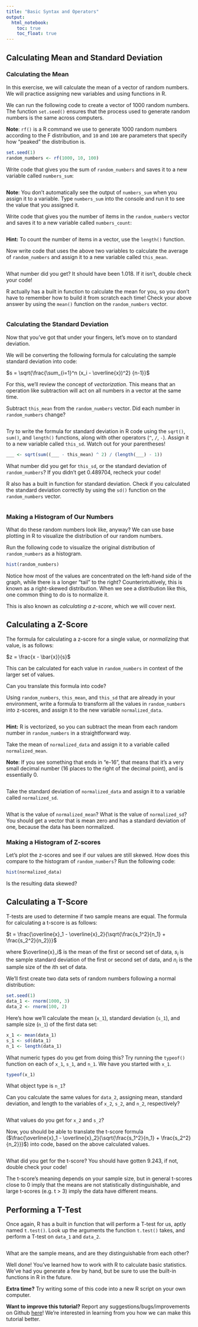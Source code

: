 ```yaml
---
title: "Basic Syntax and Operators"
output: 
  html_notebook:
    toc: true
    toc_float: true
---
```


## Calculating Mean and Standard Deviation

### Calculating the Mean

In this exercise, we will calculate the mean of a vector of random numbers. We 
will practice assigning new variables and using functions in R.

We can run the following code to create a vector of 1000 random numbers. The function `set.seed()` ensures that the process used to generate random numbers 
is the same across computers.

**Note**: `rf()` is a R command we use to generate 1000 random numbers according to the F distribution, and `10` and `100` are parameters that specify how "peaked" the distribution is.

```r
set.seed(1)
random_numbers <- rf(1000, 10, 100)
```

Write code that gives you the sum of `random_numbers` and saves it to a new variable called `numbers_sum`:

```r

```

**Note**: You don't automatically see the output of `numbers_sum` when you assign it to a variable. Type `numbers_sum` into the console and run it to see the value that you assigned it.

Write code that gives you the number of items in the `random_numbers` vector and saves it to a new variable called `numbers_count`:

```r

```

**Hint:** To count the number of items in a vector, use the `length()` function.

Now write code that uses the above two variables to calculate the average of `random_numbers` and assign it to a new variable called `this_mean`. 

```r

```

What number did you get? It should have been 1.018. If it isn't, double check your code!

R actually has a built in function to calculate the mean for you, so you don't have to remember how to build it from scratch each time! Check your above answer by using the `mean()` function on the `random_numbers` vector.

```r

```

### Calculating the Standard Deviation

Now that you've got that under your fingers, let's move on to standard deviation.

We will be converting the following formula for calculating the sample standard deviation into code:

$s = \sqrt{\frac{\sum_{i=1}^n (x_i - \overline{x})^2} {n-1}}$

For this, we'll review the concept of *vectorization*. This means that an operation like subtraction will act on all numbers in a vector at the same time.

Subtract `this_mean` from the `random_numbers` vector. Did each number in `random_numbers` change?

```r

```

Try to write the formula for standard deviation in R code using the `sqrt()`, `sum()`, and `length()` functions, along with other operators (`^`, `/`, `-`). Assign it to a new variable called `this_sd`. Watch out for your parentheses!

```r
___ <- sqrt(sum((___ - this_mean) ^ 2) / (length(___) - 1))
```

What number did you get for `this_sd`, or the standard deviation of `random_numbers`? If you didn't get 0.489704, recheck your code!

R also has a built in function for standard deviation. Check if you calculated the standard deviation correctly by using the `sd()` function on the `random_numbers` vector.

```r

```

### Making a Histogram of Our Numbers

What do these random numbers look like, anyway? We can use base plotting in R to visualize the distribution of our random numbers.

Run the following code to visualize the original distribution of `random_numbers` as a histogram.

```r
hist(random_numbers)
```

Notice how most of the values are concentrated on the left-hand side of the graph, while there is a longer "tail" to the right? Counterintuitively, this is known as a right-skewed distribution. When we see a distribution like this, one common thing to do is to normalize it.

This is also known as *calculating a z-score*, which we will cover next.

## Calculating a Z-Score

The formula for calculating a z-score for a single value, or *normalizing* that value, is as follows:

$z = \frac{x - \bar{x}}{s}$

This can be calculated for each value in `random_numbers` in context of the larger set of values.

Can you translate this formula into code?

Using `random_numbers`, `this_mean`, and `this_sd` that are already in your environment, write a formula to transform all the values in `random_numbers` into z-scores, and assign it to the new variable `normalized_data`.

```r

```

**Hint:** R is vectorized, so you can subtract the mean from each random number in `random_numbers` in a straightforward way.

Take the mean of `normalized_data` and assign it to a variable called `normalized_mean`.

**Note**: If you see something that ends in "e-16", that means that it's a very small decimal number (16 places to the right of the decimal point), and is essentially 0.

```r

```

Take the standard deviation of `normalized_data` and assign it to a variable called `normalized_sd`.

```r

```

What is the value of `normalized_mean`? What is the value of `normalized_sd`? You should get a vector that is mean zero and has a standard deviation of one, because the data has been normalized.

### Making a Histogram of Z-scores

Let's plot the z-scores and see if our values are still skewed. How does this compare to the histogram of `random_numbers`? Run the following code:

```r
hist(normalized_data)
```

Is the resulting data skewed?

## Calculating a T-Score

T-tests are used to determine if two sample means are equal. The formula for calculating a t-score is as follows: 

$t = \frac{\overline{x}_1 - \overline{x}_2}{\sqrt{\frac{s_1^2}{n_1} + \frac{s_2^2}{n_2}}}$

where $\overline{x}_i$ is the mean of the first or second set of data, $s_i$ is the sample standard deviation of the first or second set of data, and $n_i$ is the sample size of the $i$th set of data.

We'll first create two data sets of random numbers following a normal distribution:

```r
set.seed(1)
data_1 <- rnorm(1000, 3)
data_2 <- rnorm(100, 2)
```

Here's how we'll calculate the mean (`x_1`), standard deviation (`s_1`), and sample size (`n_1`) of the first data set:

```r
x_1 <- mean(data_1)
s_1 <- sd(data_1)
n_1 <- length(data_1)
```

What numeric types do you get from doing this? Try running the `typeof()` function on each of `x_1`, `s_1`, and `n_1`. We have you started with `x_1`.

```r
typeof(x_1)


```

What object type is `n_1`? 

Can you calculate the same values for `data_2`, assigning mean, standard deviation, and length to the variables of `x_2`, `s_2`, and `n_2`, respectively?

```r

```

What values do you get for `x_2` and `s_2`?

Now, you should be able to translate the t-score formula ($\frac{\overline{x}_1 - \overline{x}_2}{\sqrt{\frac{s_1^2}{n_1} + \frac{s_2^2}{n_2}}}$) into code, based on the above calculated values.

```r

```

What did you get for the t-score? You should have gotten 9.243, if not, double check your code!

The t-score's meaning depends on your sample size, but in general t-scores close to 0 imply that the means are not statistically distinguishable, and large t-scores (e.g. t > 3) imply the data have different means.

## Performing a T-Test

Once again, R has a built in function that will perform a T-test for us, aptly named `t.test()`. Look up the arguments the function `t.test()` takes, and perform a T-test on `data_1` and `data_2`.

```r

```

What are the sample means, and are they distinguishable from each other?

Well done! You've learned how to work with R to calculate basic statistics. We've had you generate a few by hand, but be sure to use the built-in functions in R in the future.

**Extra time?** Try writing some of this code into a new R script on your own computer.

**Want to improve this tutorial?** Report any suggestions/bugs/improvements on Github [here](https://github.com/harris-coding-lab/codinglab/issues)! We're interested in learning from you how we can make this tutorial better.
